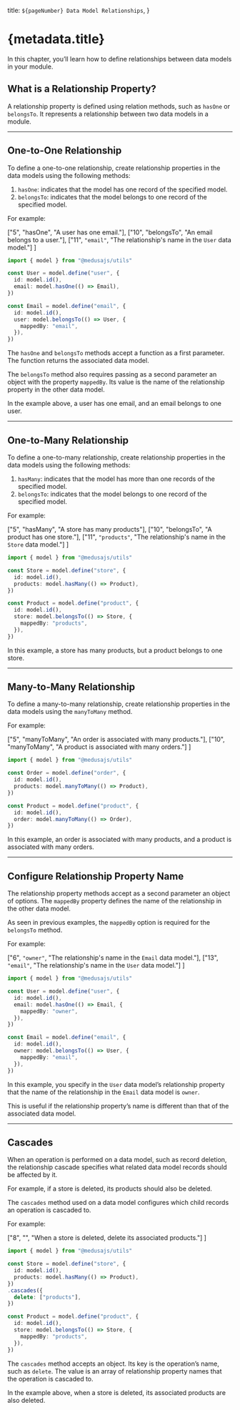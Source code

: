   title: `${pageNumber} Data Model Relationships`,
}

# {metadata.title}

In this chapter, you’ll learn how to define relationships between data models in your module.

## What is a Relationship Property?

A relationship property is defined using relation methods, such as `hasOne` or `belongsTo`. It represents a relationship between two data models in a module. 

---

## One-to-One Relationship

To define a one-to-one relationship, create relationship properties in the data models using the following methods:

1. `hasOne`: indicates that the model has one record of the specified model.
2. `belongsTo`: indicates that the model belongs to one record of the specified model.

For example:

  ["5", "hasOne", "A user has one email."],
  ["10", "belongsTo", "An email belongs to a user."],
  ["11", `"email"`, "The relationship's name in the `User` data model."]
]

```ts highlights={oneToOneHighlights}
import { model } from "@medusajs/utils"

const User = model.define("user", {
  id: model.id(),
  email: model.hasOne(() => Email),
})

const Email = model.define("email", {
  id: model.id(),
  user: model.belongsTo(() => User, {
    mappedBy: "email",
  }),
})
```

The `hasOne` and `belongsTo` methods accept a function as a first parameter. The function returns the associated data model.

The `belongsTo` method also requires passing as a second parameter an object with the property `mappedBy`. Its value is the name of the relationship property in the other data model.

In the example above, a user has one email, and an email belongs to one user.

---

## One-to-Many Relationship

To define a one-to-many relationship, create relationship properties in the data models using the following methods:

1. `hasMany`: indicates that the model has more than one records of the specified model.
2. `belongsTo`: indicates that the model belongs to one record of the specified model.

For example:

  ["5", "hasMany", "A store has many products"],
  ["10", "belongsTo", "A product has one store."],
  ["11", `"products"`, "The relationship's name in the `Store` data model."]
]

```ts highlights={oneToManyHighlights}
import { model } from "@medusajs/utils"

const Store = model.define("store", {
  id: model.id(),
  products: model.hasMany(() => Product),
})

const Product = model.define("product", {
  id: model.id(),
  store: model.belongsTo(() => Store, {
    mappedBy: "products",
  }),
})
```

In this example, a store has many products, but a product belongs to one store.

---

## Many-to-Many Relationship

To define a many-to-many relationship, create relationship properties in the data models using the `manyToMany` method.

For example:

  ["5", "manyToMany", "An order is associated with many products."],
  ["10", "manyToMany", "A product is associated with many orders."]
]

```ts highlights={manyToManyHighlights}
import { model } from "@medusajs/utils"

const Order = model.define("order", {
  id: model.id(),
  products: model.manyToMany(() => Product),
})

const Product = model.define("product", {
  id: model.id(),
  order: model.manyToMany(() => Order),
})
```

In this example, an order is associated with many products, and a product is associated with many orders.

---

## Configure Relationship Property Name

The relationship property methods accept as a second parameter an object of options. The `mappedBy` property defines the name of the relationship in the other data model.

As seen in previous examples, the `mappedBy` option is required for the `belongsTo` method.

For example:

  ["6", `"owner"`, "The relationship's name in the `Email` data model."],
  ["13", `"email"`, "The relationship's name in the `User` data model."]
]

```ts highlights={relationNameHighlights}
import { model } from "@medusajs/utils"

const User = model.define("user", {
  id: model.id(),
  email: model.hasOne(() => Email, {
    mappedBy: "owner",
  }),
})

const Email = model.define("email", {
  id: model.id(),
  owner: model.belongsTo(() => User, {
    mappedBy: "email",
  }),
})
```

In this example, you specify in the `User` data model’s relationship property that the name of the relationship in the `Email` data model is `owner`.

This is useful if the relationship property’s name is different than that of the associated data model.

---

## Cascades

When an operation is performed on a data model, such as record deletion, the relationship cascade specifies what related data model records should be affected by it.

For example, if a store is deleted, its products should also be deleted.

The `cascades` method used on a data model configures which child records an operation is cascaded to.

For example:

  ["8", "", "When a store is deleted, delete its associated products."]
]

```ts highlights={highlights}
import { model } from "@medusajs/utils"

const Store = model.define("store", {
  id: model.id(),
  products: model.hasMany(() => Product),
})
.cascades({
  delete: ["products"],
})

const Product = model.define("product", {
  id: model.id(),
  store: model.belongsTo(() => Store, {
    mappedBy: "products",
  }),
})
```

The `cascades` method accepts an object. Its key is the operation’s name, such as `delete`. The value is an array of relationship property names that the operation is cascaded to.

In the example above, when a store is deleted, its associated products are also deleted.
